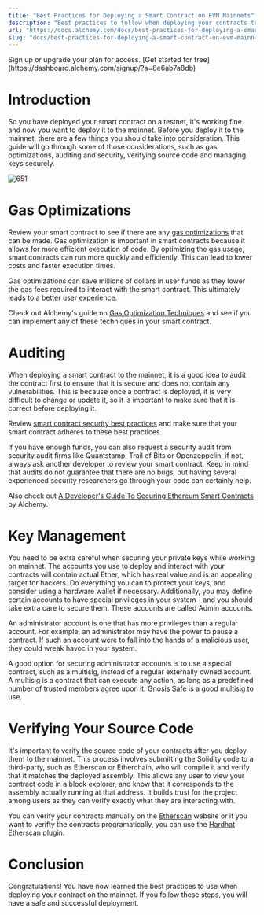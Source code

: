 ```yaml
---
title: "Best Practices for Deploying a Smart Contract on EVM Mainnets"
description: "Best practices to follow when deploying your contracts to the mainnet."
url: "https://docs.alchemy.com/docs/best-practices-for-deploying-a-smart-contract-on-evm-mainnets-1"
slug: "docs/best-practices-for-deploying-a-smart-contract-on-evm-mainnets-1"
---
```


<Tip title="Don’t have an API key?" icon="star">
  Sign up or upgrade your plan for access. [Get started for free](https://dashboard.alchemy.com/signup/?a=8e6ab7a8db)
</Tip>

# Introduction

So you have deployed your smart contract on a testnet, it's working fine and now you want to deploy it to the mainnet. Before you deploy it to the mainnet, there are a few things you should take into consideration. This guide will go through some of those considerations, such as gas optimizations, auditing and security, verifying source code and managing keys securely.

![651](2130289-mainnet-deployment-meme.jpeg "mainnet-deployment-meme.jpeg")

# Gas Optimizations

Review your smart contract to see if there are any [gas optimizations](https://www.alchemy.com/overviews/solidity-gas-optimization) that can be made. Gas optimization is important in smart contracts because it allows for more efficient execution of code. By optimizing the gas usage, smart contracts can run more quickly and efficiently. This can lead to lower costs and faster execution times.

Gas optimizations can save millions of dollars in user funds as they lower the gas fees required to interact with the smart contract. This ultimately leads to a better user experience.

Check out Alchemy's guide on [Gas Optimization Techniques](https://www.alchemy.com/overviews/solidity-gas-optimization) and see if you can implement any of these techniques in your smart contract.

# Auditing

When deploying a smart contract to the mainnet, it is a good idea to audit the contract first to ensure that it is secure and does not contain any vulnerabilities. This is because once a contract is deployed, it is very difficult to change or update it, so it is important to make sure that it is correct before deploying it.

Review [smart contract security best practices](https://www.alchemy.com/overviews/smart-contract-security-best-practices) and make sure that your smart contract adheres to these best practices.

If you have enough funds, you can also request a security audit from security audit firms like Quantstamp, Trail of Bits or Openzeppelin, if not, always ask another developer to review your smart contract. Keep in mind that audits do not guarantee that there are no bugs, but having several experienced security researchers go through your code can certainly help.

Also check out [A Developer's Guide To Securing Ethereum Smart Contracts](https://alchemy.com/blog/a-developers-guide-to-securing-ethereum-smart-contracts) by Alchemy.

# Key Management

You need to be extra careful when securing your private keys while working on mainnet. The accounts you use to deploy and interact with your contracts will contain actual Ether, which has real value and is an appealing target for hackers. Do everything you can to protect your keys, and consider using a hardware wallet if necessary. Additionally, you may define certain accounts to have special privileges in your system - and you should take extra care to secure them. These accounts are called Admin accounts.

An administrator account is one that has more privileges than a regular account. For example, an administrator may have the power to pause a contract. If such an account were to fall into the hands of a malicious user, they could wreak havoc in your system.

A good option for securing administrator accounts is to use a special contract, such as a multisig, instead of a regular externally owned account. A multisig is a contract that can execute any action, as long as a predefined number of trusted members agree upon it. [Gnosis Safe](https://safe.gnosis.io/multisig) is a good multisig to use.

# Verifying Your Source Code

It's important to verify the source code of your contracts after you deploy them to the mainnet. This process involves submitting the Solidity code to a third-party, such as Etherscan or Etherchain, who will compile it and verify that it matches the deployed assembly. This allows any user to view your contract code in a block explorer, and know that it corresponds to the assembly actually running at that address. It builds trust for the project among users as they can verify exactly what they are interacting with.

You can verify your contracts manually on the [Etherscan](https://etherscan.io/verifyContract) website or if you want to verifty the contracts programatically, you can use the [Hardhat Etherscan](https://hardhat.org/hardhat-runner/plugins/nomiclabs-hardhat-etherscan) plugin.

# Conclusion

Congratulations! You have now learned the best practices to use when deploying your contract on the mainnet. If you follow these steps, you will have a safe and successful deployment.
